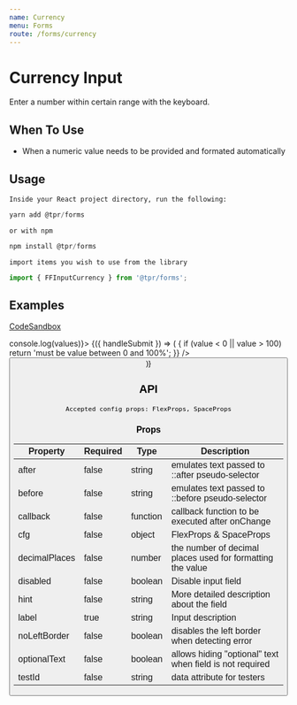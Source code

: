 ```yaml
---
name: Currency
menu: Forms
route: /forms/currency
---
```



# Currency Input

Enter a number within certain range with the keyboard.

## When To Use

- When a numeric value needs to be provided and formated automatically

## Usage

`Inside your React project directory, run the following:`

```js
yarn add @tpr/forms
```

`or with npm`

```js
npm install @tpr/forms
```

`import items you wish to use from the library`

```js
import { FFInputCurrency } from '@tpr/forms';
```

## Examples

[CodeSandbox](https://codesandbox.io)

<Playground>
	<Form onSubmit={(values) => console.log(values)}>
		{({ handleSubmit }) => (
			<form onSubmit={handleSubmit}>
				<FFInputCurrency
					name="percentage"
					label="Amount deducted from expenses"
					hint="amount in %"
					inputWidth={5}
					cfg={{ my: 5 }}
					required={false}
					noLeftBorder={true}
					optionalText={false}
					decimalPlaces={2}
					before="£"
					validate={(value) => {
						if (value < 0 || value > 100)
							return 'must be value between 0 and 100%';
					}}
				/>
				<button type="submit" style={{ display: 'none' }} children="Submit" />
			</form>
		)}
	</Form>
</Playground>

## API

```
Accepted config props: FlexProps, SpaceProps
```

### Props

| Property      | Required | Type     | Description                                                |
| ------------- | -------- | -------- | ---------------------------------------------------------- |
| after         | false    | string   | emulates text passed to ::after pseudo-selector            |
| before        | false    | string   | emulates text passed to ::before pseudo-selector           |
| callback      | false    | function | callback function to be executed after onChange            |
| cfg           | false    | object   | FlexProps & SpaceProps                                     |
| decimalPlaces | false    | number   | the number of decimal places used for formatting the value |
| disabled      | false    | boolean  | Disable input field                                        |
| hint          | false    | string   | More detailed description about the field                  |
| label         | true     | string   | Input description                                          |
| noLeftBorder  | false    | boolean  | disables the left border when detecting error              |
| optionalText  | false    | boolean  | allows hiding "optional" text when field is not required   |
| testId        | false    | string   | data attribute for testers                                 |
